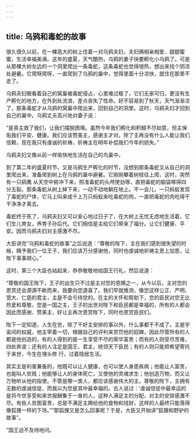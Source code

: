 ```yaml
---
---
---
```

title: 乌鸦和毒蛇的故事
---



很久很久以前，在一棵高大的树上住着一对乌鸦夫妇，夫妇俩相亲相爱、甜甜蜜蜜，生活幸福美满。这年的盛夏，天气酷热，乌鸦的妻子快要孵化小乌鸦了。可是从那棵大树左边的一个洞里爬出一条毒蛇，这条毒蛇也觉得很热，想出来找个阴凉处避暑。它爬呀爬呀，一直爬到了乌鸦的巢中，觉得里面十分凉快，就住在那里不走了。

乌鸦夫妇眼看着自己的窝巢被毒蛇侵占，心里难过极了，它们无家可归，更没有生产孵化的地方，在外到处流浪，差点丧失了性命。好不容易到了秋天，天气渐渐凉了，那条毒蛇才从乌鸦的窝巢中爬出来，回到自己的洞里。这时，乌鸦夫妇才回到自己的巢中。乌鸦丈夫高兴地对妻子说：

“是真主救了我们，让我们摆脱困境。虽然今年我们孵化和积粮不尽如意，但主保佑我们平安、健康。我们应该赞美主，感谢主才对。除了主再没有什么人能让我们信赖，现在我只有虔诚的祈祷，祈祷主在明年补偿我们今年的损失。”

乌鸦夫妇又像从前一样愉快地生活在自己的鸟巢中。

到了第二年的盛夏时节，又是乌鸦生产孵化的时节，没想到那条毒蛇又从自己的洞里爬出来，准备爬到树上在乌鸦的巢中避暑。它刚刚攀着树枝往上爬，这时，突然有一只鹞鹰
从天空中俯冲下来，照准毒蛇的头颅使劲啄，直把毒蛇的脑袋啄得四分五裂。那条毒蛇从树上掉下来，一动不动地躺在地上。不一会儿，一只蚂蚁发现了毒蛇的尸体，它马上叫来成千上万只蚂蚁来吃毒蛇的肉，一直把毒蛇的肉吃得干干净净才离去。

毒蛇终于死了，乌鸦夫妇又可以安心地过日子了，在大树上无忧无虑地生活着，它们生儿育女，养育子孙后代。它们相信是主给它们带来了福分。让它们健康、平安。因而乌鸦夫妇对主感激不尽。

大臣讲完“乌鸦和毒蛇的故事”之后说道：“尊敬的陛下，主在我们感到很失望的时候，赐予我们一位王子，我们应该万分感谢他，同时也虔诚地祈祷主恩上加恩，让陛下事事顺心。”

这时，第三个大臣也站起来，恭恭敬敬地给国王行礼，然后说道：

“尊敬的国王陛下，王子的出生只不过是主对您的恩赐之一，从今以后，主对您的恩赏还会源源不断而来，我要向您道喜了。我们早就推测，像您这样公正、严明、宽大、仁慈的君主，主是不会亏待您的。在主的关怀和帮助下，您的臣民对您无比热爱和尊敬，您是一国之主，王子的出世对陛下和臣民都是幸福的，所有的人都会因此而感谢、赞美主，好让主再次恩赏陛下，同时也恩赏臣民们。

陛下一定知道，人生在世，除了干好主安排的事以外，什么事都干不成了。主是宇宙间的权威，他主宰着一切，根据自己的评判来赏罚他的奴婢，因此尽管所有的人都是他创造的，有的人得到的是一生享受不尽的荣华富贵；而有的人则受尽苦难，四处奔波；还有的人注定是国王、君主，统领天下臣民；有的人则只能把希望寄托于来世，今生在埋头修
行，过着隐居生活。

其实主是利害兼备的，他既可以让人健康，也可以使人身患疾病；他能让人富贵，也能叫人贫贱；他能够让人的身体死亡，又使他的灵魂求生；他创造万物，而又让万物听从他的指使。不管是哪一类人，都应该感谢伟大的主。尊敬的陛下，主拥有无数的虔诚信徒，而我以为您是其中最幸福的。古人说过：‘虔诚信徒中最幸运的是将今世享受和来世报酬集于一身的人，这种人满足主的分配，对主的安排感激不尽。有些人贫图富贵，总是不满足主赐给他的食物和钱财，这样的人最终只能落得像狐狸一样的下场。”“那狐狸又是怎么回事呢？于是，大臣又开始讲“狐狸和野驴的故事”。

”国王迫不及待地问。